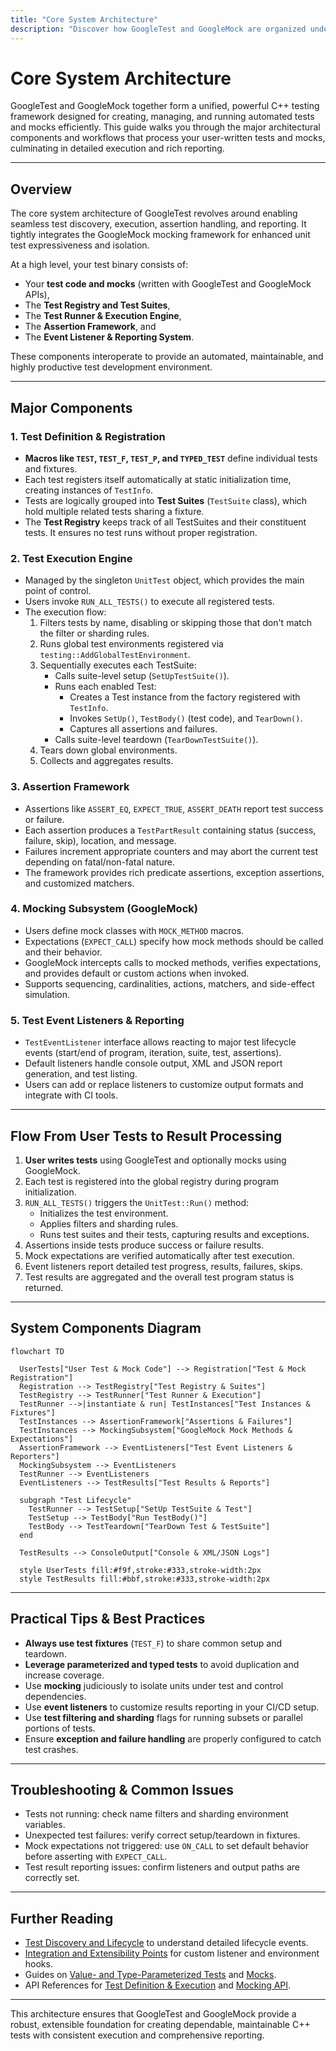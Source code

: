 ```yaml
---
title: "Core System Architecture"
description: "Discover how GoogleTest and GoogleMock are organized under a unified C++ framework, including the major modules responsible for test discovery, execution, assertion handling, and reporting. Understand the flow from user-written tests and mocks to the core test runner and result processors."
---
```


# Core System Architecture

GoogleTest and GoogleMock together form a unified, powerful C++ testing framework designed for creating, managing, and running automated tests and mocks efficiently. This guide walks you through the major architectural components and workflows that process your user-written tests and mocks, culminating in detailed execution and rich reporting.

---

## Overview

The core system architecture of GoogleTest revolves around enabling seamless test discovery, execution, assertion handling, and reporting. It tightly integrates the GoogleMock mocking framework for enhanced unit test expressiveness and isolation.

At a high level, your test binary consists of:

- Your **test code and mocks** (written with GoogleTest and GoogleMock APIs),
- The **Test Registry and Test Suites**,
- The **Test Runner & Execution Engine**,
- The **Assertion Framework**, and
- The **Event Listener & Reporting System**.

These components interoperate to provide an automated, maintainable, and highly productive test development environment.

---

## Major Components

### 1. Test Definition & Registration

- **Macros like `TEST`, `TEST_F`, `TEST_P`, and `TYPED_TEST`** define individual tests and fixtures.
- Each test registers itself automatically at static initialization time, creating instances of `TestInfo`.
- Tests are logically grouped into **Test Suites** (`TestSuite` class), which hold multiple related tests sharing a fixture.
- The **Test Registry** keeps track of all TestSuites and their constituent tests. It ensures no test runs without proper registration.

### 2. Test Execution Engine

- Managed by the singleton `UnitTest` object, which provides the main point of control.
- Users invoke `RUN_ALL_TESTS()` to execute all registered tests.
- The execution flow:
  1. Filters tests by name, disabling or skipping those that don't match the filter or sharding rules.
  2. Runs global test environments registered via `testing::AddGlobalTestEnvironment`.
  3. Sequentially executes each TestSuite:
      - Calls suite-level setup (`SetUpTestSuite()`).
      - Runs each enabled Test:
        - Creates a Test instance from the factory registered with `TestInfo`.
        - Invokes `SetUp()`, `TestBody()` (test code), and `TearDown()`.
        - Captures all assertions and failures.
      - Calls suite-level teardown (`TearDownTestSuite()`).
  4. Tears down global environments.
  5. Collects and aggregates results.

### 3. Assertion Framework

- Assertions like `ASSERT_EQ`, `EXPECT_TRUE`, `ASSERT_DEATH` report test success or failure.
- Each assertion produces a `TestPartResult` containing status (success, failure, skip), location, and message.
- Failures increment appropriate counters and may abort the current test depending on fatal/non-fatal nature.
- The framework provides rich predicate assertions, exception assertions, and customized matchers.

### 4. Mocking Subsystem (GoogleMock)

- Users define mock classes with `MOCK_METHOD` macros.
- Expectations (`EXPECT_CALL`) specify how mock methods should be called and their behavior.
- GoogleMock intercepts calls to mocked methods, verifies expectations, and provides default or custom actions when invoked.
- Supports sequencing, cardinalities, actions, matchers, and side-effect simulation.

### 5. Test Event Listeners & Reporting

- `TestEventListener` interface allows reacting to major test lifecycle events (start/end of program, iteration, suite, test, assertions).
- Default listeners handle console output, XML and JSON report generation, and test listing.
- Users can add or replace listeners to customize output formats and integrate with CI tools.

---

## Flow From User Tests to Result Processing

1. **User writes tests** using GoogleTest and optionally mocks using GoogleMock.
2. Each test is registered into the global registry during program initialization.
3. `RUN_ALL_TESTS()` triggers the `UnitTest::Run()` method:
   - Initializes the test environment.
   - Applies filters and sharding rules.
   - Runs test suites and their tests, capturing results and exceptions.
4. Assertions inside tests produce success or failure results.
5. Mock expectations are verified automatically after test execution.
6. Event listeners report detailed test progress, results, failures, skips.
7. Test results are aggregated and the overall test program status is returned.

---

## System Components Diagram

```mermaid
flowchart TD

  UserTests["User Test & Mock Code"] --> Registration["Test & Mock Registration"]
  Registration --> TestRegistry["Test Registry & Suites"]
  TestRegistry --> TestRunner["Test Runner & Execution"]
  TestRunner -->|instantiate & run| TestInstances["Test Instances & Fixtures"]
  TestInstances --> AssertionFramework["Assertions & Failures"]
  TestInstances --> MockingSubsystem["GoogleMock Mock Methods & Expectations"]
  AssertionFramework --> EventListeners["Test Event Listeners & Reporters"]
  MockingSubsystem --> EventListeners
  TestRunner --> EventListeners
  EventListeners --> TestResults["Test Results & Reports"]

  subgraph "Test Lifecycle"
    TestRunner --> TestSetup["SetUp TestSuite & Test"]
    TestSetup --> TestBody["Run TestBody()"]
    TestBody --> TestTeardown["TearDown Test & TestSuite"]
  end

  TestResults --> ConsoleOutput["Console & XML/JSON Logs"]

  style UserTests fill:#f9f,stroke:#333,stroke-width:2px
  style TestResults fill:#bbf,stroke:#333,stroke-width:2px
```

---

## Practical Tips & Best Practices

- **Always use test fixtures** (`TEST_F`) to share common setup and teardown.
- **Leverage parameterized and typed tests** to avoid duplication and increase coverage.
- Use **mocking** judiciously to isolate units under test and control dependencies.
- Use **event listeners** to customize results reporting in your CI/CD setup.
- Use **test filtering and sharding** flags for running subsets or parallel portions of tests.
- Ensure **exception and failure handling** are properly configured to catch test crashes.

---

## Troubleshooting & Common Issues

- Tests not running: check name filters and sharding environment variables.
- Unexpected test failures: verify correct setup/teardown in fixtures.
- Mock expectations not triggered: use `ON_CALL` to set default behavior before asserting with `EXPECT_CALL`.
- Test result reporting issues: confirm listeners and output paths are correctly set.

---

## Further Reading

- [Test Discovery and Lifecycle](../architecture-overview/test-lifecycle) to understand detailed lifecycle events.
- [Integration and Extensibility Points](../architecture-overview/integration-extensions) for custom listener and environment hooks.
- Guides on [Value- and Type-Parameterized Tests](../../concepts/test-data-and-types/parameterized-tests) and [Mocks](../../concepts/mocking-stubs/mock-class-anatomy).
- API References for [Test Definition & Execution](../../api-reference/core-testing-api/test-definition-execution) and [Mocking API](../../api-reference/mocking-api/mock-methods).

---

This architecture ensures that GoogleTest and GoogleMock provide a robust, extensible foundation for creating dependable, maintainable C++ tests with consistent execution and comprehensive reporting.